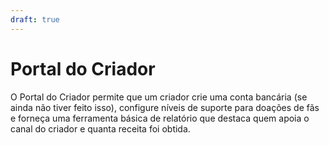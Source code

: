 ```yaml
---
draft: true
---
```


# Portal do Criador

O Portal do Criador permite que um criador crie uma conta bancária (se ainda não tiver feito isso), configure níveis de suporte para doações de fãs e forneça uma ferramenta básica de relatório que destaca quem apoia o canal do criador e quanta receita foi obtida.